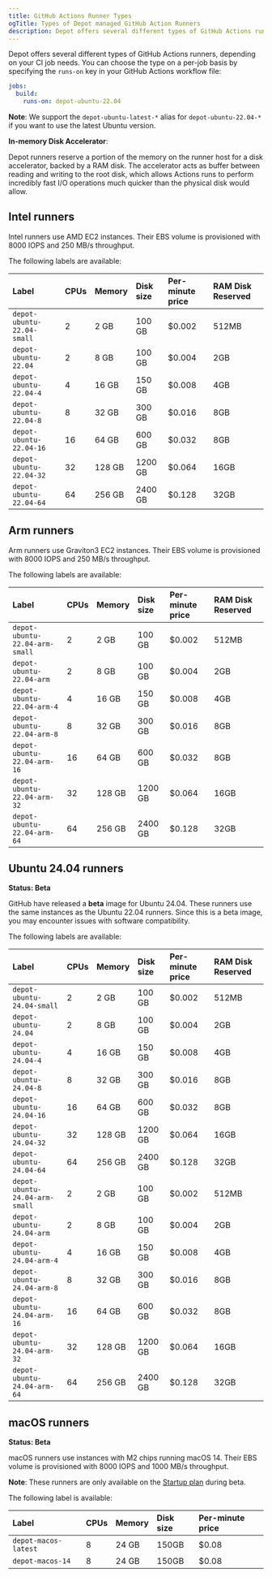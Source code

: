 ```yaml
---
title: GitHub Actions Runner Types
ogTitle: Types of Depot managed GitHub Action Runners
description: Depot offers several different types of GitHub Actions runners, depending on your CI job needs.
---
```


Depot offers several different types of GitHub Actions runners, depending on your CI job needs. You can choose the type on a per-job basis by specifying the `runs-on` key in your GitHub Actions workflow file:

```yaml
jobs:
  build:
    runs-on: depot-ubuntu-22.04
```

**Note**: We support the `depot-ubuntu-latest-*` alias for `depot-ubuntu-22.04-*` if you want to use the latest Ubuntu version.

**In-memory Disk Accelerator**:

Depot runners reserve a portion of the memory on the runner host for a disk accelerator, backed by a RAM disk. The accelerator acts as buffer between reading and writing to the root disk, which allows Actions runs to perform incredibly fast I/O operations much quicker than the physical disk would allow.

## Intel runners

Intel runners use AMD EC2 instances. Their EBS volume is provisioned with 8000 IOPS and 250 MB/s throughput.

The following labels are available:

| Label                      | CPUs | Memory | Disk size | Per-minute price | RAM Disk Reserved |
| :------------------------- | :--- | :----- | :-------- | :--------------- | :---------------- |
| `depot-ubuntu-22.04-small` | 2    | 2 GB   | 100 GB    | $0.002           | 512MB             |
| `depot-ubuntu-22.04`       | 2    | 8 GB   | 100 GB    | $0.004           | 2GB               |
| `depot-ubuntu-22.04-4`     | 4    | 16 GB  | 150 GB    | $0.008           | 4GB               |
| `depot-ubuntu-22.04-8`     | 8    | 32 GB  | 300 GB    | $0.016           | 8GB               |
| `depot-ubuntu-22.04-16`    | 16   | 64 GB  | 600 GB    | $0.032           | 8GB               |
| `depot-ubuntu-22.04-32`    | 32   | 128 GB | 1200 GB   | $0.064           | 16GB              |
| `depot-ubuntu-22.04-64`    | 64   | 256 GB | 2400 GB   | $0.128           | 32GB              |

## Arm runners

Arm runners use Graviton3 EC2 instances. Their EBS volume is provisioned with 8000 IOPS and 250 MB/s throughput.

The following labels are available:

| Label                          | CPUs | Memory | Disk size | Per-minute price | RAM Disk Reserved |
| :----------------------------- | :--- | :----- | :-------- | :--------------- | :---------------- |
| `depot-ubuntu-22.04-arm-small` | 2    | 2 GB   | 100 GB    | $0.002           | 512MB             |
| `depot-ubuntu-22.04-arm`       | 2    | 8 GB   | 100 GB    | $0.004           | 2GB               |
| `depot-ubuntu-22.04-arm-4`     | 4    | 16 GB  | 150 GB    | $0.008           | 4GB               |
| `depot-ubuntu-22.04-arm-8`     | 8    | 32 GB  | 300 GB    | $0.016           | 8GB               |
| `depot-ubuntu-22.04-arm-16`    | 16   | 64 GB  | 600 GB    | $0.032           | 8GB               |
| `depot-ubuntu-22.04-arm-32`    | 32   | 128 GB | 1200 GB   | $0.064           | 16GB              |
| `depot-ubuntu-22.04-arm-64`    | 64   | 256 GB | 2400 GB   | $0.128           | 32GB              |

## Ubuntu 24.04 runners

**Status: Beta**

GitHub have released a **beta** image for Ubuntu 24.04. These runners use the same instances as the Ubuntu 22.04 runners. Since this is a beta image, you may encounter issues with software compatibility.

The following labels are available:

| Label                          | CPUs | Memory | Disk size | Per-minute price | RAM Disk Reserved |
| :----------------------------- | :--- | :----- | :-------- | :--------------- | :---------------- |
| `depot-ubuntu-24.04-small`     | 2    | 2 GB   | 100 GB    | $0.002           | 512MB             |
| `depot-ubuntu-24.04`           | 2    | 8 GB   | 100 GB    | $0.004           | 2GB               |
| `depot-ubuntu-24.04-4`         | 4    | 16 GB  | 150 GB    | $0.008           | 4GB               |
| `depot-ubuntu-24.04-8`         | 8    | 32 GB  | 300 GB    | $0.016           | 8GB               |
| `depot-ubuntu-24.04-16`        | 16   | 64 GB  | 600 GB    | $0.032           | 8GB               |
| `depot-ubuntu-24.04-32`        | 32   | 128 GB | 1200 GB   | $0.064           | 16GB              |
| `depot-ubuntu-24.04-64`        | 64   | 256 GB | 2400 GB   | $0.128           | 32GB              |
| `depot-ubuntu-24.04-arm-small` | 2    | 2 GB   | 100 GB    | $0.002           | 512MB             |
| `depot-ubuntu-24.04-arm`       | 2    | 8 GB   | 100 GB    | $0.004           | 2GB               |
| `depot-ubuntu-24.04-arm-4`     | 4    | 16 GB  | 150 GB    | $0.008           | 4GB               |
| `depot-ubuntu-24.04-arm-8`     | 8    | 32 GB  | 300 GB    | $0.016           | 8GB               |
| `depot-ubuntu-24.04-arm-16`    | 16   | 64 GB  | 600 GB    | $0.032           | 8GB               |
| `depot-ubuntu-24.04-arm-32`    | 32   | 128 GB | 1200 GB   | $0.064           | 16GB              |
| `depot-ubuntu-24.04-arm-64`    | 64   | 256 GB | 2400 GB   | $0.128           | 32GB              |

## macOS runners

**Status: Beta**

macOS runners use instances with M2 chips running macOS 14. Their EBS volume is provisioned with 8000 IOPS and 1000 MB/s throughput.

**Note**: These runners are only available on the [Startup plan](/pricing) during beta.

The following label is available:

| Label                | CPUs | Memory | Disk size | Per-minute price |
| :------------------- | :--- | :----- | :-------- | :--------------- |
| `depot-macos-latest` | 8    | 24 GB  | 150GB     | $0.08            |
| `depot-macos-14`     | 8    | 24 GB  | 150GB     | $0.08            |
